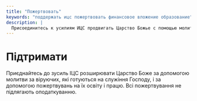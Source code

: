 ```yaml
---
title: "Пожертвовать"
keywords: "поддержать ицс пожертвовать финансовое вложение образование"
description: |
  Присоединитесь к усилиям ИЦС продвигать Царство Божье с помощью молитвы за верующих, готовящихся на служение Господу, и с помощью пожертвований на их образование и труд. Все пожертвования не подлежат налогообложению.
---
```


# Підтримати

Приєднайтесь до зусиль ІЦС розширювати Царство Боже за допомогою молитви за віруючих, які готуються на служіння Господу, і за допомогою пожертвувань на їх освіту і працю. Всі пожертвування не підлягають оподаткуванню.

<DonationDetails />
